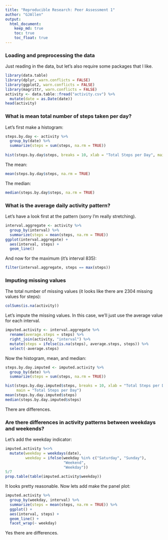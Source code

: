 ---
title: "Reproducible Research: Peer Assessment 1"
author: "GJAllen"
output: 
  html_document:
    keep_md: true
    toc: true
    toc_float: true
---

### Loading and preprocessing the data
Just reading in the data, but let's also require some packages that I like.

```{r}
library(data.table)
library(dplyr, warn.conflicts = FALSE)
library(ggplot2, warn.conflicts = FALSE)
library(magrittr, warn.conflicts = FALSE)
activity <- data.table::fread("activity.csv") %>% 
  mutate(date = as.Date(date))
head(activity)
```

### What is mean total number of steps taken per day?
Let's first make a histogram:
```{r}
steps.by.day <- activity %>% 
  group_by(date) %>% 
  summarize(steps = sum(steps, na.rm = TRUE))
  
hist(steps.by.day$steps, breaks = 10, xlab = "Total Steps per Day", main = "Total Steps per Day")
```

The mean:
```{r}
mean(steps.by.day$steps, na.rm = TRUE)
```

The median:
```{r}
median(steps.by.day$steps, na.rm = TRUE)
```

### What is the average daily activity pattern?
Let's have a look first at the pattern (sorry I'm really stretching).
```{r}
interval.aggregate <- activity %>% 
  group_by(interval) %>% 
  summarize(steps = mean(steps, na.rm = TRUE))
ggplot(interval.aggregate) +
  aes(interval, steps) +
  geom_line()
```

And now for the maximum (it's interval 835):
```{r}
filter(interval.aggregate, steps == max(steps))
```

### Imputing missing values
The total number of missing values (it looks like there are 2304 missing values for steps):
```{r}
colSums(is.na(activity))
```

Let's impute the missing values. In this case, we'll just use the average value for each interval.
```{r}
imputed.activity <- interval.aggregate %>% 
  rename(average.steps = steps) %>% 
  right_join(activity, "interval") %>% 
  mutate(steps = ifelse(is.na(steps), average.steps, steps)) %>% 
  select(-average.steps)
```

Now the histogram, mean, and median:
```{r}
steps.by.day.imputed <- imputed.activity %>% 
  group_by(date) %>% 
  summarize(steps = sum(steps, na.rm = TRUE))

hist(steps.by.day.imputed$steps, breaks = 10, xlab = "Total Steps per Day", 
     main = "Total Steps per Day")
mean(steps.by.day.imputed$steps)
median(steps.by.day.imputed$steps)
```

There are differences.

### Are there differences in activity patterns between weekdays and weekends?
Let's add the weekday indicator:
```{r}
imputed.activity %<>% 
  mutate(weekday = weekdays(date),
         weekday = ifelse(weekday %in% c("Saturday", "Sunday"), 
                          "Weekend",
                          "Weekday"))
5/7
prop.table(table(imputed.activity$weekday))
```
It looks pretty reasonable.  Now lets add make the panel plot:
```{r}
imputed.activity %>%
  group_by(weekday, interval) %>% 
  summarize(steps = mean(steps, na.rm = TRUE)) %>% 
  ggplot() +
  aes(interval, steps) +
  geom_line() +
  facet_wrap(~ weekday)
```  
  
Yes there are differences.
